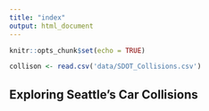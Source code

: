 ```yaml
---
title: "index"
output: html_document
---
```


```r
knitr::opts_chunk$set(echo = TRUE)

collison <- read.csv('data/SDOT_Collisions.csv')
```

## Exploring Seattle's Car Collisions


```r

```




